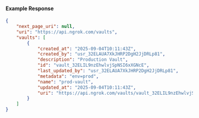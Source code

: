 #### Example Response

```json
{
	"next_page_uri": null,
	"uri": "https://api.ngrok.com/vaults",
	"vaults": [
		{
			"created_at": "2025-09-04T10:11:43Z",
			"created_by": "usr_32ELAUA7XkJHRP2DgH2JjDRLp81",
			"description": "Production Vault",
			"id": "vault_32ELIL9nzEhwlvjSpNSI6xXGNcE",
			"last_updated_by": "usr_32ELAUA7XkJHRP2DgH2JjDRLp81",
			"metadata": "env=prod",
			"name": "prod-vault",
			"updated_at": "2025-09-04T10:11:43Z",
			"uri": "https://api.ngrok.com/vaults/vault_32ELIL9nzEhwlvjSpNSI6xXGNcE"
		}
	]
}
```
